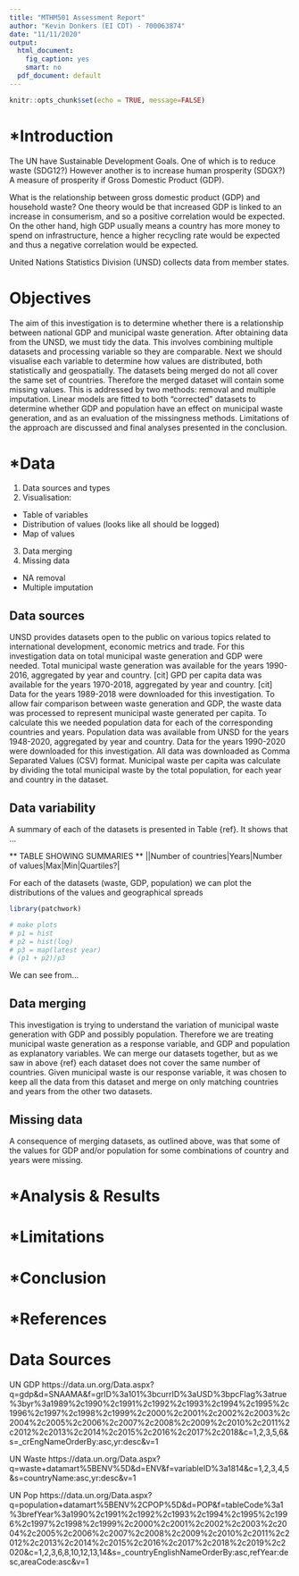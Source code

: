 ```yaml
---
title: "MTHM501 Assessment Report"
author: "Kevin Donkers (EI CDT) - 700063874"
date: "11/11/2020"
output:
  html_document:
    fig_caption: yes
    smart: no
  pdf_document: default
---
```


```r
knitr::opts_chunk$set(echo = TRUE, message=FALSE)
```

# *Introduction
The UN have Sustainable Development Goals.
One of which is to reduce waste (SDG12?)
However another is to increase human prosperity (SDGX?)
A measure of prosperity if Gross Domestic Product (GDP).

What is the relationship between gross domestic product (GDP) and household waste?
One theory would be that increased GDP is linked to an increase in consumerism, and so a positive correlation would be expected.
On the other hand, high GDP usually means a country has more money to spend on infrastructure, hence a higher recycling rate would be expected and thus a negative correlation would be expected.

United Nations Statistics Division (UNSD) collects data from member states.

# Objectives
The aim of this investigation is to determine whether there is a relationship 
between national GDP and municipal waste generation. 
After obtaining data from the UNSD, we must tidy the data. 
This involves combining multiple datasets and processing variable so they are comparable.
Next we should visualise each variable to determine how values are distributed,
both statistically and geospatially.
The datasets being merged do not all cover the same set of countries.
Therefore the merged dataset will contain some missing values.
This is addressed by two methods: removal and multiple imputation.
Linear models are fitted to both "corrected" datasets to determine whether GDP and population have an effect on municipal waste generation,
and as an evaluation of the missingness methods.
Limitations of the approach are discussed and final analyses presented in the conclusion.

<!-- 1. Tidy data -->
<!-- 2. Map the data (gdp, waste) -->
<!-- 3. Fix missing data (multiple imputation?) -->
<!-- 4. Linear model across countries (pick a year), across time (pick a country), then multi-variable linear model. -->
<!-- 5*. Factor in population? -->
<!-- 6*. Factor in clustering across regions? -->
<!-- 7. Final analyses presented. -->
<!-- 8. Limitations of approach discussed. -->

# *Data
1. Data sources and types
2. Visualisation:
- Table of variables
- Distribution of values (looks like all should be logged)
- Map of values
3. Data merging
4. Missing data
- NA removal
- Multiple imputation

## Data sources
UNSD provides datasets open to the public on various topics related to international development, economic metrics and trade. 
For this investigation data on total municipal waste generation and GDP were needed. 
Total municipal waste generation was available for the years 1990-2016, aggregated by year and country. [cit]
GPD per capita data was available for the years 1970-2018, aggregated by year and country. [cit]
Data for the years 1989-2018 were downloaded for this investigation.
To allow fair comparison between waste generation and GDP, the waste data was processed to represent municipal waste generated per capita.
To calculate this we needed population data for each of the corresponding countries and years.
Population data was available from UNSD for the years 1948-2020, aggregated by year and country.
Data for the years 1990-2020 were downloaded for this investigation.
All data was downloaded as Comma Separated Values (CSV) format.
Municipal waste per capita was calculate by dividing the total municipal waste by the total population, for each year and country in the dataset.


## Data variability
A summary of each of the datasets is presented in Table {ref}.
It shows that ...

** TABLE SHOWING SUMMARIES **
||Number of countries|Years|Number of values|Max|Min|Quartiles?|
<!-- ```{r table_summary, echo=FALSE, results="asis"} -->
<!-- knitr::kable(data_sum, caption="Dataset summary statistics") -->
<!-- ``` -->

For each of the datasets (waste, GDP, population) we can plot the distributions of the values and geographical spreads

```r
library(patchwork)

# make plots
# p1 = hist
# p2 = hist(log)
# p3 = map(latest year)
# (p1 + p2)/p3
```

<!-- For each plot -->
We can see from...

## Data merging
This investigation is trying to understand the variation of municipal waste generation with GDP and possibly population.
Therefore we are treating municipal waste generation as a response variable,
and GDP and population as explanatory variables.
We can merge our datasets together, but as we saw in above {ref} each dataset does not cover the same number of countries.
Given municipal waste is our response variable, it was chosen to keep all the data from this dataset and merge on only matching countries and years from the other two datasets.


## Missing data
A consequence of merging datasets, as outlined above, was that some of the values for GDP and/or population for some combinations of country and years were missing.

<!-- Table of showing number of missing values per variable-->




# *Analysis & Results




# *Limitations

# *Conclusion

\pagebreak

# *References

# Data Sources

<!-- EU GDP (NAMA_10_GDP) -> https://ec.europa.eu/eurostat/databrowser/view/NAMA_10_GDP__custom_188199/default/table -->

<!-- EU Municipal waste (CEI_PC) -> https://ec.europa.eu/eurostat/databrowser/view/cei_pc031/default/table -->

<!-- --- -->
UN GDP
https://data.un.org/Data.aspx?q=gdp&d=SNAAMA&f=grID%3a101%3bcurrID%3aUSD%3bpcFlag%3atrue%3byr%3a1989%2c1990%2c1991%2c1992%2c1993%2c1994%2c1995%2c1996%2c1997%2c1998%2c1999%2c2000%2c2001%2c2002%2c2003%2c2004%2c2005%2c2006%2c2007%2c2008%2c2009%2c2010%2c2011%2c2012%2c2013%2c2014%2c2015%2c2016%2c2017%2c2018&c=1,2,3,5,6&s=_crEngNameOrderBy:asc,yr:desc&v=1

UN Waste
https://data.un.org/Data.aspx?q=waste+datamart%5BENV%5D&d=ENV&f=variableID%3a1814&c=1,2,3,4,5&s=countryName:asc,yr:desc&v=1

UN Pop
https://data.un.org/Data.aspx?q=population+datamart%5BENV%2CPOP%5D&d=POP&f=tableCode%3a1%3brefYear%3a1990%2c1991%2c1992%2c1993%2c1994%2c1995%2c1996%2c1997%2c1998%2c1999%2c2000%2c2001%2c2002%2c2003%2c2004%2c2005%2c2006%2c2007%2c2008%2c2009%2c2010%2c2011%2c2012%2c2013%2c2014%2c2015%2c2016%2c2017%2c2018%2c2019%2c2020&c=1,2,3,6,8,10,12,13,14&s=_countryEnglishNameOrderBy:asc,refYear:desc,areaCode:asc&v=1

<!-- UN Pop served by waste collection -->
<!-- https://data.un.org/Data.aspx?q=waste+datamart%5bENV%5d&d=ENV&f=variableID:1878&c=2,3,4,5&s=countryName:asc,yr:desc&v=1 -->
